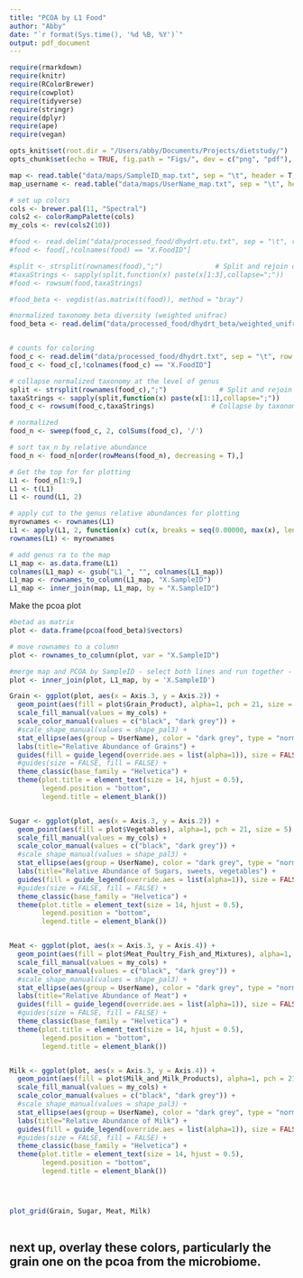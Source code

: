 ```yaml
---
title: "PCOA by L1 Food"
author: "Abby"
date: "`r format(Sys.time(), '%d %B, %Y')`"
output: pdf_document
---
```


```r

require(rmarkdown)
require(knitr)
require(RColorBrewer) 
require(cowplot)
require(tidyverse)
require(stringr)
require(dplyr)
require(ape)
require(vegan)

opts_knit$set(root.dir = "/Users/abby/Documents/Projects/dietstudy/")
opts_chunk$set(echo = TRUE, fig.path = "Figs/", dev = c("png", "pdf"), dpi = 300)

```

```r
map <- read.table("data/maps/SampleID_map.txt", sep = "\t", header = T, comment = "")
map_username <- read.table("data/maps/UserName_map.txt", sep = "\t", header = T, comment = "")

# set up colors
cols <- brewer.pal(11, "Spectral")
cols2 <- colorRampPalette(cols)
my_cols <- rev(cols2(10))

```


```r
#food <- read.delim("data/processed_food/dhydrt.otu.txt", sep = "\t", row.names = "taxonomy")
#food <- food[,!colnames(food) == "X.FoodID"]

#split <- strsplit(rownames(food),";")             # Split and rejoin on lv6 to get genus level
#taxaStrings <- sapply(split,function(x) paste(x[1:3],collapse=";"))
#food <- rowsum(food,taxaStrings)   

#food_beta <- vegdist(as.matrix(t(food)), method = "bray")

#normalized taxonomy beta diversity (weighted unifrac)
food_beta <- read.delim("data/processed_food/dhydrt_beta/weighted_unifrac_dhydrt.txt", sep = "\t", row.names = 1)


# counts for coloring
food_c <- read.delim("data/processed_food/dhydrt.txt", sep = "\t", row.names = "taxonomy")
food_c <- food_c[,!colnames(food_c) == "X.FoodID"]

# collapse normalized taxonomy at the level of genus
split <- strsplit(rownames(food_c),";")             # Split and rejoin on lv6 to get genus level
taxaStrings <- sapply(split,function(x) paste(x[1:1],collapse=";"))
food_c <- rowsum(food_c,taxaStrings)              # Collapse by taxonomy name

# normalized
food_n <- sweep(food_c, 2, colSums(food_c), '/')

# sort tax_n by relative abundance
food_n <- food_n[order(rowMeans(food_n), decreasing = T),]

# Get the top for for plotting
L1 <- food_n[1:9,]
L1 <- t(L1)
L1 <- round(L1, 2)

# apply cut to the genus relative abundances for plotting
myrownames <- rownames(L1)
L1 <- apply(L1, 2, function(x) cut(x, breaks = seq(0.00000, max(x), length.out = 10)))
rownames(L1) <- myrownames

# add genus ra to the map
L1_map <- as.data.frame(L1)
colnames(L1_map) <- gsub("L1_", "", colnames(L1_map))
L1_map <- rownames_to_column(L1_map, "X.SampleID")
L1_map <- inner_join(map, L1_map, by = "X.SampleID")


```

Make the pcoa plot

```r

#betad as matrix 
plot <- data.frame(pcoa(food_beta)$vectors)

# move rownames to a column
plot <- rownames_to_column(plot, var = "X.SampleID")

#merge map and PCOA by SampleID - select both lines and run together - won't work otherwise
plot <- inner_join(plot, L1_map, by = 'X.SampleID')

Grain <- ggplot(plot, aes(x = Axis.3, y = Axis.2)) +
  geom_point(aes(fill = plot$Grain_Product), alpha=1, pch = 21, size = 5) +
  scale_fill_manual(values = my_cols) +
  scale_color_manual(values = c("black", "dark grey")) +
  #scale_shape_manual(values = shape_pal3) +
  stat_ellipse(aes(group = UserName), color = "dark grey", type = "norm", linetype = 2, level = 0.95) +
  labs(title="Relative Abundance of Grains") +
  guides(fill = guide_legend(override.aes = list(alpha=1)), size = FALSE, col = FALSE) +
  #guides(size = FALSE, fill = FALSE) +
  theme_classic(base_family = "Helvetica") +                                                                      
  theme(plot.title = element_text(size = 14, hjust = 0.5),
        legend.position = "bottom",
        legend.title = element_blank())


Sugar <- ggplot(plot, aes(x = Axis.3, y = Axis.2)) +
  geom_point(aes(fill = plot$Vegetables), alpha=1, pch = 21, size = 5) +
  scale_fill_manual(values = my_cols) +
  scale_color_manual(values = c("black", "dark grey")) +
  #scale_shape_manual(values = shape_pal3) +
  stat_ellipse(aes(group = UserName), color = "dark grey", type = "norm", linetype = 2, level = 0.95) +
  labs(title="Relative Abundance of Sugars, sweets, vegetables") +
  guides(fill = guide_legend(override.aes = list(alpha=1)), size = FALSE, col = FALSE) +
  #guides(size = FALSE, fill = FALSE) +
  theme_classic(base_family = "Helvetica") +                                                                      
  theme(plot.title = element_text(size = 14, hjust = 0.5),
        legend.position = "bottom",
        legend.title = element_blank())


Meat <- ggplot(plot, aes(x = Axis.3, y = Axis.4)) +
  geom_point(aes(fill = plot$Meat_Poultry_Fish_and_Mixtures), alpha=1, pch = 21, size = 5) +
  scale_fill_manual(values = my_cols) +
  scale_color_manual(values = c("black", "dark grey")) +
  #scale_shape_manual(values = shape_pal3) +
  stat_ellipse(aes(group = UserName), color = "dark grey", type = "norm", linetype = 2, level = 0.95) +
  labs(title="Relative Abundance of Meat") +
  guides(fill = guide_legend(override.aes = list(alpha=1)), size = FALSE, col = FALSE) +
  #guides(size = FALSE, fill = FALSE) +
  theme_classic(base_family = "Helvetica") +                                                                      
  theme(plot.title = element_text(size = 14, hjust = 0.5),
        legend.position = "bottom",
        legend.title = element_blank())


Milk <- ggplot(plot, aes(x = Axis.3, y = Axis.4)) +
  geom_point(aes(fill = plot$Milk_and_Milk_Products), alpha=1, pch = 21, size = 5) +
  scale_fill_manual(values = my_cols) +
  scale_color_manual(values = c("black", "dark grey")) +
  #scale_shape_manual(values = shape_pal3) +
  stat_ellipse(aes(group = UserName), color = "dark grey", type = "norm", linetype = 2, level = 0.95) +
  labs(title="Relative Abundance of Milk") +
  guides(fill = guide_legend(override.aes = list(alpha=1)), size = FALSE, col = FALSE) +
  #guides(size = FALSE, fill = FALSE) +
  theme_classic(base_family = "Helvetica") +                                                              
  theme(plot.title = element_text(size = 14, hjust = 0.5),
        legend.position = "bottom",
        legend.title = element_blank())




plot_grid(Grain, Sugar, Meat, Milk) 
          
```


## next up, overlay these colors, particularly the grain one on the pcoa from the microbiome.





